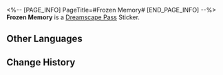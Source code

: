 <%-- [PAGE_INFO]
PageTitle=#Frozen Memory#
[END_PAGE_INFO] --%>
{{Stub|Location information}}
{{Item Infobox
|id          = 223355
|image       = Dreamscape Pass Sticker Frozen Memory.png
|type        = Dreamscape Pass Sticker
|type2       = A Certain Someone's Past Stickers
|invCategory = 
|rarity      = 4
|effect      = 
|description = Digital stickers that can be used to decorate the pages of the Dreamtour Handbook. They come in many different styles.
|source1     = [[Unlocked by Default]]
}}
{{Description|Even if you step on it, your shoes won't get wet.}}
'''Frozen Memory''' is a [[Dreamscape Pass]] Sticker.

==Other Languages==
{{Other Languages
|en   = Frozen Memory
|zhs  = 凝固的记忆
|zht  = 凝固的記憶
|ja   = 凝固した記憶
|ko   = 응결된 기억
|es   = Recuerdo congelado
|fr   = Mémoire gelée
|ru   = Замёрзшее воспоминание
|th   = ความทรงจำที่แข็งตัว
|vi   = Ký Ức Đóng Băng
|de   = Gefrorene Erinnerung
|id   = Ingatan yang Membeku
|pt   = Memória Congelada
}}

==Change History==
{{Change History|2.0}}